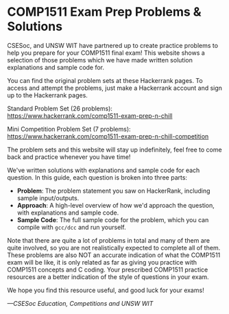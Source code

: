 # COMP1511 Exam Prep Problems & Solutions 

CSESoc, and UNSW WIT have partnered up to create practice problems to help you prepare for your COMP1511 final exam! This website shows a selection of those problems which we have made written solution explanations and sample code for.

You can find the original problem sets at these Hackerrank pages. To access and attempt the problems, just make a Hackerrank account and sign up to the Hackerrank pages.

Standard Problem Set (26 problems): https://www.hackerrank.com/comp1511-exam-prep-n-chill

Mini Competition Problem Set (7 problems): https://www.hackerrank.com/comp1511-exam-prep-n-chill-competition

The problem sets and this website will stay up indefinitely, feel free to come back and practice whenever you have time!

We've written solutions with explanations and sample code for each question. In this guide, each question is broken into three parts:

- **Problem**: The problem statement you saw on HackerRank, including sample input/outputs.
- **Approach**: A high-level overview of how we'd approach the question, with explanations and sample code.
- **Sample Code**: The full sample code for the problem, which you can compile with `gcc/dcc` and run yourself.

Note that there are quite a lot of problems in total and many of them are quite involved, so you are not realistically expected to complete all of them. These problems are also NOT an accurate indication of what the COMP1511 exam will be like, it is only related as far as giving you practice with COMP1511 concepts and C coding. Your prescribed COMP1511 practice resources are a better indication of the style of questions in your exam.

We hope you find this resource useful, and good luck for your exams!

_—CSESoc Education, Competitions and UNSW WIT_
